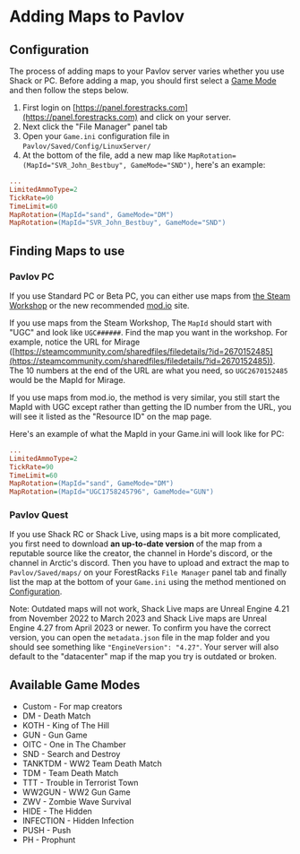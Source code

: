 # Adding Maps to Pavlov

## Configuration

The process of adding maps to your Pavlov server varies whether you use Shack or PC. Before adding a map, you should first select a [Game Mode](/games/pavlov/adding-maps#available-game-modes) and then follow the steps below.

1) First login on [https://panel.forestracks.com](https://panel.forestracks.com) and click on your server.
2) Next click the "File Manager" panel tab
3) Open your `Game.ini` configuration file in `Pavlov/Saved/Config/LinuxServer/`
4) At the bottom of the file, add a new map like `MapRotation=(MapId="SVR_John_Bestbuy", GameMode="SND")`, here's an  example:
```ini filename="Game.ini" {6} copy
...
LimitedAmmoType=2
TickRate=90
TimeLimit=60
MapRotation=(MapId="sand", GameMode="DM")
MapRotation=(MapId="SVR_John_Bestbuy", GameMode="SND")
```

## Finding Maps to use
### Pavlov PC
If you use Standard PC or Beta PC, you can either use maps from [the Steam Workshop](https://steamcommunity.com/workshop/about/?appid=555160) or the new recommended [mod.io](https://mod.io/g/pavlov) site.

If you use maps from the Steam Workshop, The `MapId` should start with "UGC" and look like `UGC######`. Find the map you want in the workshop. For example, notice the URL for Mirage ([https://steamcommunity.com/sharedfiles/filedetails/?id=2670152485](https://steamcommunity.com/sharedfiles/filedetails/?id=2670152485)). The 10 numbers at the end of the URL are what you need, so `UGC2670152485` would be the MapId for Mirage.

If you use maps from mod.io, the method is very similar, you still start the MapId with UGC except rather than getting the ID number from the URL, you will see it listed as the "Resource ID" on the map page.

Here's an example of what the MapId in your Game.ini will look like for PC:
```ini filename="Game.ini" {6} copy
...
LimitedAmmoType=2
TickRate=90
TimeLimit=60
MapRotation=(MapId="sand", GameMode="DM")
MapRotation=(MapId="UGC1758245796", GameMode="GUN")
```

### Pavlov Quest
If you use Shack RC or Shack Live, using maps is a bit more complicated, you first need to download **an up-to-date version** of the map from a reputable source like the creator, the channel in Horde's discord, or the channel in Arctic's discord. Then you have to upload and extract the map to `Pavlov/Saved/maps/` on your ForestRacks `File Manager` panel tab and finally list the map at the bottom of your `Game.ini` using the method mentioned on [Configuration](/games/pavlov/adding-maps#configuration). 

Note: Outdated maps will not work, Shack Live maps are Unreal Engine 4.21 from November 2022 to March 2023 and Shack Live maps are Unreal Engine 4.27 from April 2023 or newer. To confirm you have the correct version, you can open the `metadata.json` file in the map folder and you should see something like `"EngineVersion": "4.27"`. Your server will also default to the "datacenter" map if the map you try is outdated or broken.

## Available Game Modes
* Custom - For map creators
* DM - Death Match
* KOTH - King of The Hill
* GUN - Gun Game
* OITC - One in The Chamber
* SND - Search and Destroy
* TANKTDM - WW2 Team Death Match
* TDM - Team Death Match
* TTT - Trouble in Terrorist Town
* WW2GUN - WW2 Gun Game
* ZWV - Zombie Wave Survival
* HIDE - The Hidden
* INFECTION - Hidden Infection
* PUSH - Push
* PH - Prophunt